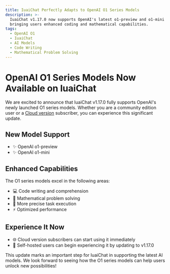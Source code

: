 ```yaml
---
title: IuaiChat Perfectly Adapts to OpenAI O1 Series Models
description: >-
  IuaiChat v1.17.0 now supports OpenAI's latest o1-preview and o1-mini models,
  bringing users enhanced coding and mathematical capabilities.
tags:
  - OpenAI O1
  - IuaiChat
  - AI Models
  - Code Writing
  - Mathematical Problem Solving
---
```


# OpenAI O1 Series Models Now Available on IuaiChat

We are excited to announce that IuaiChat v1.17.0 fully supports OpenAI's newly launched O1 series models. Whether you are a community edition user or a [Cloud version](https://lobechat.com) subscriber, you can experience this significant update.

## New Model Support

- ✨ OpenAI o1-preview
- ✨ OpenAI o1-mini

## Enhanced Capabilities

The O1 series models excel in the following areas:

- 💻 Code writing and comprehension
- 🔢 Mathematical problem solving
- 🎯 More precise task execution
- ⚡️ Optimized performance

## Experience It Now

- 🌐 Cloud version subscribers can start using it immediately
- 🔧 Self-hosted users can begin experiencing it by updating to v1.17.0

This update marks an important step for IuaiChat in supporting the latest AI models. We look forward to seeing how the O1 series models can help users unlock new possibilities!
